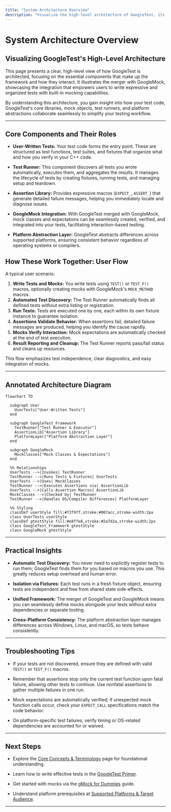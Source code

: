 ```yaml
---
title: "System Architecture Overview"
description: "Visualize the high-level architecture of GoogleTest, its merger with GoogleMock, and the interplay between user-written tests, test runners, assertion libraries, and platform abstractions. Includes an annotated mermaid diagram mapping key system elements."
---
```


# System Architecture Overview

## Visualizing GoogleTest's High-Level Architecture

This page presents a clear, high-level view of how GoogleTest is architected, focusing on the essential components that make up the framework and how they interact. It illustrates the merger with GoogleMock, showcasing the integration that empowers users to write expressive and organized tests with built-in mocking capabilities.

By understanding this architecture, you gain insight into how your test code, GoogleTest's core libraries, mock objects, test runners, and platform abstractions collaborate seamlessly to simplify your testing workflow.

---

## Core Components and Their Roles

- **User-Written Tests:** Your test code forms the entry point. These are structured as test functions, test suites, and fixtures that organize what and how you verify in your C++ code.

- **Test Runner:** This component discovers all tests you wrote automatically, executes them, and aggregates the results. It manages the lifecycle of tests by creating fixtures, running tests, and managing setup and teardown.

- **Assertion Library:** Provides expressive macros (`EXPECT_`, `ASSERT_`) that generate detailed failure messages, helping you immediately locate and diagnose issues.

- **GoogleMock Integration:** With GoogleTest merged with GoogleMock, mock classes and expectations can be seamlessly created, verified, and integrated into your tests, facilitating interaction-based testing.

- **Platform Abstraction Layer:** GoogleTest abstracts differences across supported platforms, ensuring consistent behavior regardless of operating systems or compilers.


## How These Work Together: User Flow

A typical user scenario:

1. **Write Tests and Mocks:** You write tests using `TEST()` or `TEST_F()` macros, optionally creating mocks with GoogleMock's `MOCK_METHOD` macros.
2. **Automated Test Discovery:** The Test Runner automatically finds all defined tests without extra listing or registration.
3. **Run Tests:** Tests are executed one by one, each within its own fixture instance to guarantee isolation.
4. **Assertions Validate Behavior:** When assertions fail, detailed failure messages are produced, helping you identify the cause rapidly.
5. **Mocks Verify Interaction:** Mock expectations are automatically checked at the end of test execution.
6. **Result Reporting and Cleanup:** The Test Runner reports pass/fail status and cleans up resources.

This flow emphasizes test independence, clear diagnostics, and easy integration of mocks.

---

## Annotated Architecture Diagram

```mermaid
flowchart TD

  subgraph User
    UserTests["User-Written Tests"]
  end

  subgraph GoogleTest_Framework
    TestRunner["Test Runner & Executor"]
    AssertionLib["Assertion Library"]
    PlatformLayer["Platform Abstraction Layer"]
  end

  subgraph GoogleMock
    MockClasses["Mock Classes & Expectations"]
  end

  %% Relationships
  UserTests -->|Invokes| TestRunner
  TestRunner -->|Runs Tests & Fixtures| UserTests
  UserTests -->|Uses| MockClasses
  TestRunner -->|Executes Assertions via| AssertionLib
  UserTests -->|Calls Assertion Macros| AssertionLib
  MockClasses -->|Checked by| TestRunner
  TestRunner -->|Handles OS/Compiler Differences| PlatformLayer

  %% Styling
  classDef userStyle fill:#f2f9ff,stroke:#007acc,stroke-width:2px
  class UserTests userStyle
  classDef gtestStyle fill:#e8ffe8,stroke:#2a7d2a,stroke-width:2px
  class GoogleTest_Framework gtestStyle
  class GoogleMock gtestStyle

```

---

## Practical Insights

- **Automatic Test Discovery:** You never need to explicitly register tests to run them; GoogleTest finds them for you based on macros you use. This greatly reduces setup overhead and human error.

- **Isolation via Fixtures:** Each test runs in a fresh fixture object, ensuring tests are independent and free from shared state side-effects.

- **Unified Framework:** The merger of GoogleTest and GoogleMock means you can seamlessly define mocks alongside your tests without extra dependencies or separate tooling.

- **Cross-Platform Consistency:** The platform abstraction layer manages differences across Windows, Linux, and macOS, so tests behave consistently.

---

## Troubleshooting Tips

- If your tests are not discovered, ensure they are defined with valid `TEST()` or `TEST_F()` macros.

- Remember that assertions stop only the current test function upon fatal failure, allowing other tests to continue. Use nonfatal assertions to gather multiple failures in one run.

- Mock expectations are automatically verified; if unexpected mock function calls occur, check your `EXPECT_CALL` specifications match the code behavior.

- On platform-specific test failures, verify timing or OS-related dependencies are accounted for or waived.

---

## Next Steps

- Explore the [Core Concepts & Terminology](/overview/architecture-and-core-concepts/core-concepts-and-terminology) page for foundational understanding.

- Learn how to write effective tests in the [GoogleTest Primer](overview/intro-product-essentials/what-is-googletest#basic-concepts).

- Get started with mocks via the [gMock for Dummies](docs/gmock_for_dummies.md) guide.

- Understand platform prerequisites at [Supported Platforms & Target Audience](/overview/intro-product-essentials/supported-platforms-and-audience).

---
